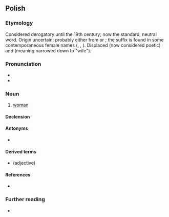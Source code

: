 {{also|kobietą}}
==Polish==

===Etymology===
Considered derogatory until the 19th century; now the standard, neutral word. Origin uncertain; probably either from {{cog|zlw-opl|kob|t=pigpen}} or {{m|zlw-opl|koba|t=mare}}; the suffix {{m|pl||-ieta}} is found in some contemporaneous female names ({{m|pl|Markieta}}, {{m|pl|Elżbieta}}, {{m|pl|Greta}}). Displaced {{m|pl|niewiasta}} (now considered poetic) and {{m|pl|żona}} (meaning narrowed down to "wife").

===Pronunciation===
* {{pl-IPA}}
* {{audio|pl-kobieta.ogg|audio|lang=pl}}

===Noun===
{{pl-noun|f}}

# [[woman]]

====Declension====
{{pl-decl-noun
|kobieta|kobiety
|kobiety|kobiet
|kobiecie|kobietom
|kobietę|kobiety
|kobietą|kobietami
|kobiecie|kobietach
|kobieto|kobiety
}}

====Antonyms====
* {{l|pl|mężczyzna}}

====Derived terms====
* {{l|pl|kobiecy}} (adjective)

====References====
* {{R:pl:Bruckner|page=241}}

===Further reading===
* {{R:PWN}}